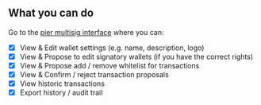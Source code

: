 ## What you can do

Go to the [pier multisig interface](https://dashboard.pierwallet.com) where you can:

- [x] View & Edit wallet settings (e.g. name, description, logo)
- [x] View & Propose to edit signatory wallets (if you have the correct rights)
- [x] View & Propose add / remove whitelist for transactions
- [x] View & Confirm / reject transaction proposals
- [x] View historic transactions
- [x] Export history / audit trail
